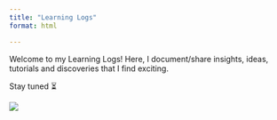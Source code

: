 ```yaml
---
title: "Learning Logs"
format: html

---
```


Welcome to my Learning Logs! Here, I document/share insights, ideas, tutorials and discoveries that I find exciting.

Stay tuned ⏳

![](img/404.jpg) 


